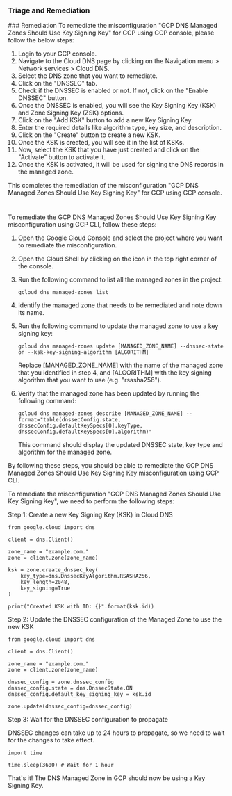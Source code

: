 
### Triage and Remediation
<Tabs>
<Tab title='Remediation'>
### Remediation

<AccordionGroup>
<Accordion title='Using Console' defaultOpen='true'>
To remediate the misconfiguration "GCP DNS Managed Zones Should Use Key Signing Key" for GCP using GCP console, please follow the below steps:

1. Login to your GCP console.
2. Navigate to the Cloud DNS page by clicking on the Navigation menu > Network services > Cloud DNS.
3. Select the DNS zone that you want to remediate.
4. Click on the "DNSSEC" tab.
5. Check if the DNSSEC is enabled or not. If not, click on the "Enable DNSSEC" button.
6. Once the DNSSEC is enabled, you will see the Key Signing Key (KSK) and Zone Signing Key (ZSK) options.
7. Click on the "Add KSK" button to add a new Key Signing Key.
8. Enter the required details like algorithm type, key size, and description.
9. Click on the "Create" button to create a new KSK.
10. Once the KSK is created, you will see it in the list of KSKs.
11. Now, select the KSK that you have just created and click on the "Activate" button to activate it.
12. Once the KSK is activated, it will be used for signing the DNS records in the managed zone.

This completes the remediation of the misconfiguration "GCP DNS Managed Zones Should Use Key Signing Key" for GCP using GCP console.

#
</Accordion>

<Accordion title='Using CLI'>
To remediate the GCP DNS Managed Zones Should Use Key Signing Key misconfiguration using GCP CLI, follow these steps:

1. Open the Google Cloud Console and select the project where you want to remediate the misconfiguration.

2. Open the Cloud Shell by clicking on the icon in the top right corner of the console.

3. Run the following command to list all the managed zones in the project:

   ```
   gcloud dns managed-zones list
   ```

4. Identify the managed zone that needs to be remediated and note down its name.

5. Run the following command to update the managed zone to use a key signing key:

   ```
   gcloud dns managed-zones update [MANAGED_ZONE_NAME] --dnssec-state on --ksk-key-signing-algorithm [ALGORITHM]
   ```

   Replace [MANAGED_ZONE_NAME] with the name of the managed zone that you identified in step 4, and [ALGORITHM] with the key signing algorithm that you want to use (e.g. "rsasha256").

6. Verify that the managed zone has been updated by running the following command:

   ```
   gcloud dns managed-zones describe [MANAGED_ZONE_NAME] --format="table(dnssecConfig.state, dnssecConfig.defaultKeySpecs[0].keyType, dnssecConfig.defaultKeySpecs[0].algorithm)"
   ```

   This command should display the updated DNSSEC state, key type and algorithm for the managed zone.

By following these steps, you should be able to remediate the GCP DNS Managed Zones Should Use Key Signing Key misconfiguration using GCP CLI.
</Accordion>

<Accordion title='Using Python'>
To remediate the misconfiguration "GCP DNS Managed Zones Should Use Key Signing Key", we need to perform the following steps:

Step 1: Create a new Key Signing Key (KSK) in Cloud DNS

```
from google.cloud import dns

client = dns.Client()

zone_name = "example.com."
zone = client.zone(zone_name)

ksk = zone.create_dnssec_key(
    key_type=dns.DnssecKeyAlgorithm.RSASHA256,
    key_length=2048,
    key_signing=True
)

print("Created KSK with ID: {}".format(ksk.id))
```

Step 2: Update the DNSSEC configuration of the Managed Zone to use the new KSK

```
from google.cloud import dns

client = dns.Client()

zone_name = "example.com."
zone = client.zone(zone_name)

dnssec_config = zone.dnssec_config
dnssec_config.state = dns.DnssecState.ON
dnssec_config.default_key_signing_key = ksk.id

zone.update(dnssec_config=dnssec_config)
```

Step 3: Wait for the DNSSEC configuration to propagate

DNSSEC changes can take up to 24 hours to propagate, so we need to wait for the changes to take effect.

```
import time

time.sleep(3600) # Wait for 1 hour
```

That's it! The DNS Managed Zone in GCP should now be using a Key Signing Key.
</Accordion>

</AccordionGroup>
</Tab>
</Tabs>

